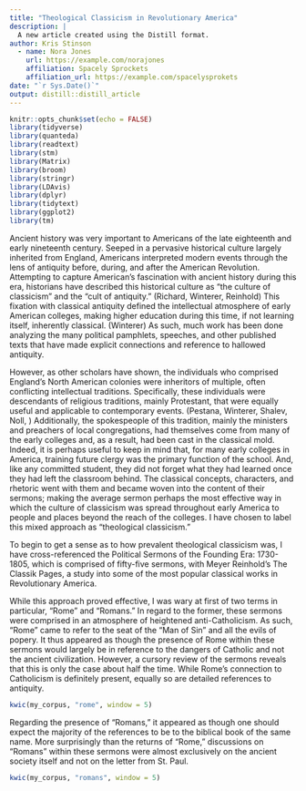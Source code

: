 ```yaml
---
title: "Theological Classicism in Revolutionary America"
description: |
  A new article created using the Distill format.
author: Kris Stinson 
  - name: Nora Jones 
    url: https://example.com/norajones
    affiliation: Spacely Sprockets
    affiliation_url: https://example.com/spacelysprokets
date: "`r Sys.Date()`"
output: distill::distill_article
---
```


```r
knitr::opts_chunk$set(echo = FALSE)
library(tidyverse)
library(quanteda)
library(readtext)
library(stm)
library(Matrix)
library(broom)
library(stringr)
library(LDAvis)
library(dplyr)
library(tidytext)
library(ggplot2)
library(tm)
```

Ancient history was very important to Americans of the late eighteenth and early nineteenth century. Seeped in a pervasive historical culture largely inherited from England, Americans interpreted modern events through the lens of antiquity before, during, and after the American Revolution. Attempting to capture American's fascination with ancient history during this era, historians have described this historical culture as "the culture of classicism" and the "cult of antiquity." (Richard, Winterer, Reinhold) This fixation with classical antiquity defined the intellectual atmosphere of early American colleges, making higher education during this time, if not learning itself, inherently classical. (Winterer) As such, much work has been done analyzing the many political pamphlets, speeches, and other published texts that have made explicit connections and reference to hallowed antiquity. 

However, as other scholars have shown, the individuals who comprised England’s North American colonies were inheritors of multiple, often conflicting intellectual traditions. Specifically, these individuals were descendants of religious traditions, mainly Protestant, that were equally useful and applicable to contemporary events. (Pestana, Winterer, Shalev, Noll, ) Additionally, the spokespeople of this tradition, mainly the ministers and preachers of local congregations, had themselves come from many of the early colleges and, as a result, had been cast in the classical mold. Indeed, it is perhaps useful to keep in mind that, for many early colleges in America, training future clergy was the primary function of the school.  And, like any committed student, they did not forget what they had learned once they had left the classroom behind. The classical concepts, characters, and rhetoric went with them and became woven into the content of their sermons; making the average sermon perhaps the most effective way in which the culture of classicism was spread throughout early America to people and places beyond the reach of the colleges. I have chosen to label this mixed approach as “theological classicism.” 

To begin to get a sense as to how prevalent theological classicism was, I have cross-referenced the Political Sermons of the Founding Era: 1730-1805, which is comprised of fifty-five sermons, with Meyer Reinhold’s The Classik Pages, a study into some of the most popular classical works in Revolutionary America. 

While this approach proved effective, I was wary at first of two terms in particular, "Rome" and "Romans." In regard to the former, these sermons were comprised in an atmosphere of heightened anti-Catholicism. As such, "Rome" came to refer to the seat of the "Man of Sin" and all the evils of popery. It thus appeared as though the presence of Rome within these sermons would largely be in reference to the dangers of Catholic and not the ancient civilization. However, a cursory review of the sermons reveals that this is only the case about half the time. While Rome’s connection to Catholicism is definitely present, equally so are detailed references to antiquity. 


```r
kwic(my_corpus, "rome", window = 5)
```

Regarding the presence of "Romans," it appeared as though one should expect the majority of the references to be to the biblical book of the same name. More surprisingly than the returns of “Rome,” discussions on “Romans” within these sermons were almost exclusively on the ancient society itself and not on the letter from St. Paul. 

```r
kwic(my_corpus, "romans", window = 5)

```

